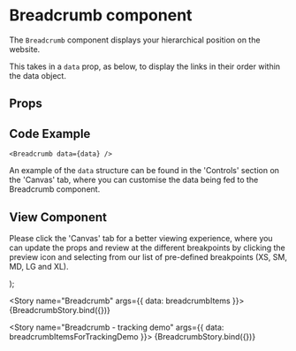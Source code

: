 
<Meta
  title="Newskit Components/Navigation/Breadcrumb"
  component={Breadcrumb}
/>

# Breadcrumb component
The `Breadcrumb` component displays your hierarchical position on the website.

This takes in a `data` prop, as below, to display the links in their order within the data object.

## Props
<Props of={Breadcrumb} />

## Code Example
`<Breadcrumb data={data} />`

An example of the `data` structure can be found in the 'Controls' section on the 'Canvas' tab, where you can customise the data being fed to the Breadcrumb component.

## View Component
Please click the 'Canvas' tab for a better viewing experience, where you can update the props and review at the different breakpoints by clicking the preview icon and selecting from our list of pre-defined breakpoints (XS, SM, MD, LG and XL).

  <TCThemeProvider>
  <TrackingContextProvider
      analyticsStream={analyticsStream}
      context={{
        component: 'breadcrumb',
        attrs: {
        }
      }}
    >
    <Breadcrumb {...{ data }} />
  </TrackingContextProvider>
  </TCThemeProvider>
);

<Story name="Breadcrumb" args={{ data: breadcrumbItems }}>
  {BreadcrumbStory.bind({})}
</Story>

<Story name="Breadcrumb - tracking demo" args={{ data: breadcrumbItemsForTrackingDemo }}>
  {BreadcrumbStory.bind({})}
</Story>